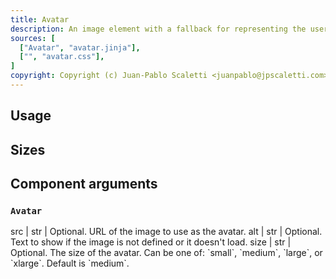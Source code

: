 ```yaml
---
title: Avatar
description: An image element with a fallback for representing the user.
sources: [
  ["Avatar", "avatar.jinja"],
  ["", "avatar.css"],
]
copyright: Copyright (c) Juan-Pablo Scaletti <juanpablo@jpscaletti.com>
---
```


## Usage

<Example name="ex.Avatar" />

## Sizes

<Example name="ex.Avatar.Sizes" />

## Component arguments

### `Avatar`

<Arguments>
  src  | str | Optional. URL of the image to use as the avatar.
  alt  | str | Optional. Text to show if the image is not defined or it doesn't load.
  size | str | Optional. The size of the avatar. Can be one of: `small`, `medium`, `large`, or `xlarge`. Default is `medium`.
</Arguments>

<Sources />
